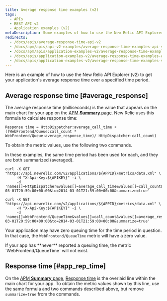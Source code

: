 ```yaml
---
title: Average response time examples (v2)
tags:
  - APIs
  - REST API v2
  - Application examples (v2)
metaDescription: Some examples of how to use the New Relic API Explorer (v2) to get your app's average application response time.
redirects:
  - /docs/apis/average-response-time-api-v2
  - /docs/apm/apis/api-v2-examples/average-response-time-examples-api-v2
  - /docs/apm/apis/application-examples-v2/average-response-time-examples-api-v2
  - /docs/apis/application-examples-v2/average-response-time-examples-api-v2
  - /docs/apis/application-examples-v2/average-response-time-examples-v2
---
```


Here is an example of how to use the New Relic API Explorer (v2) to get your application's average response time over a specified time period.

## Average response time [#average_response]

The average response time (milliseconds) is the value that appears on the main chart for your app on the [APM **Summary** page](/docs/applications-menu/applications-overview). New Relic uses this formula to calculate response time:

```
Response time = HttpDispatcher:average_call_time + ((WebFrontend/Queue:call_count * WebFrontend/Queue:average_response_time)/ HttpDispatcher:call_count)
```

To obtain the metric values, use the following two commands.

In these examples, the same time period has been used for each, and they are both summarized (averaged).

```
curl -X GET "https://api.newrelic.com/v2/applications/${APPID}/metrics/data.xml" \
     -H "X-Api-Key:${APIKEY}" -i \
     -d 'names[]=HttpDispatcher&values[]=average_call_time&values[]=call_count&from=2014-03-01T20:59:00+00:00&to=2014-03-01T21:59:00+00:00&summarize=true'
```

```
curl -X GET "https://api.newrelic.com/v2/applications/${APPID}/metrics/data.xml" \
     -H "X-Api-Key:${APIKEY}" -i \
     -d 'names[]=WebFrontend/QueueTime&values[]=call_count&values[]=average_response_time&from=2014-03-01T20:59:00+00:00&to=2014-03-01T21:59:00+00:00&summarize=true'
```

Your application may have zero queuing time for the time period in question. In that case, the `WebFrontend/QueueTime` metric will have a zero value.

<Callout variant="tip">
  If your app has **never** reported a queuing time, the metric `WebFrontend/QueueTime` will not exist.
</Callout>

## Response time [#app_rep_time]

On the [APM **Summary** page](/docs/applications-menu/applications-overview), [Response time](/docs/data-analysis/user-interface-functions/view-your-data/response-time) is the overlaid line within the main chart for your app. To obtain the metric values shown by this line, use the same formula and two commands described above, but remove `summarize=true` from the commands.
